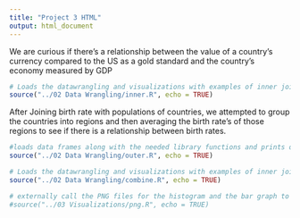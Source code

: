 ```yaml
---
title: "Project 3 HTML"
output: html_document
---
```


We are curious if there's a relationship between the value of a country's currency compared to the US as a gold standard and the country's economy measured by GDP
```r
# Loads the datawrangling and visualizations with examples of inner join, outer join, and combining data sets
source("../02 Data Wrangling/inner.R", echo = TRUE)
```

After Joining birth rate with populations of countries, we attempted to group the countries into regions and then averaging the birth rate's of those regions to see if there is a relationship between birth rates. 

```r
#loads data frames along with the needed library functions and prints out
source("../02 Data Wrangling/outer.R", echo = TRUE)
```


```r
# Loads the datawrangling and visualizations with examples of inner join, outer join, and combining data sets
source("../02 Data Wrangling/combine.R", echo = TRUE)
```


```r
# externally call the PNG files for the histogram and the bar graph to display categorical variables
#source("../03 Visualizations/png.R", echo = TRUE)
```
